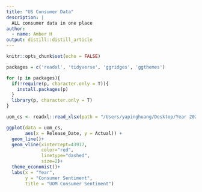 ```yaml
---
title: "US Consumer Data"
description: |
  ALL consumer data in one place
author:
  - name: Amber H
output: distill::distill_article
---
```


```r
knitr::opts_chunk$set(echo = FALSE)
```


```r

packages = c('readxl', 'tidyverse', 'ggridges', 'ggthemes')

for (p in packages){
  if(!require(p, character.only = T)){
    install.packages(p) 
  }
  library(p, character.only = T)
}
```


```r
uom_cs <- readxl::read_xlsx(path = "/Users/yapinghuang/Desktop/Year 2024/macro/data/data.xlsx", sheet = "UOM_CS")

```


```r
ggplot(data = uom_cs, 
       aes(x = Release_Date, y = Actual)) +
  geom_line()+
  geom_vline(xintercept=43917,
             color="red",
             linetype="dashed",
             size=2)+
  theme_economist()+
  labs(x = "Year",
       y = "Consumer Sentiment",
       title = "UOM Consumer Sentiment")
```